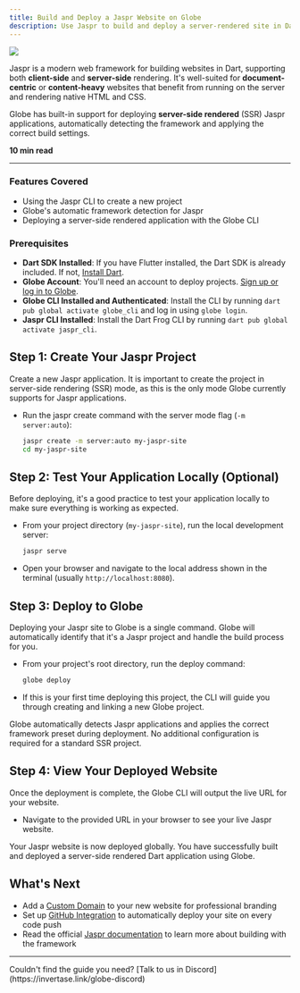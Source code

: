 ```yaml
---
title: Build and Deploy a Jaspr Website on Globe
description: Use Jaspr to build and deploy a server-rendered site in Dart.
---
```


<Image src="/assets/guides/jaspr.png" />

Jaspr is a modern web framework for building websites in Dart, supporting both **client-side** and **server-side** rendering. It's well-suited for **document-centric** or **content-heavy** websites that benefit from running on the server and rendering native HTML and CSS.

Globe has built-in support for deploying **server-side rendered** (SSR) Jaspr applications, automatically detecting the framework and applying the correct build settings.

**10 min read**

---

### Features Covered

- Using the Jaspr CLI to create a new project
- Globe's automatic framework detection for Jaspr
- Deploying a server-side rendered application with the Globe CLI

### Prerequisites

- **Dart SDK Installed**: If you have Flutter installed, the Dart SDK is already included. If not, [Install Dart](https://dart.dev/get-dart).
- **Globe Account**: You'll need an account to deploy projects. [Sign up or log in to Globe](https://globe.dev/login).
- **Globe CLI Installed and Authenticated**: Install the CLI by running `dart pub global activate globe_cli` and log in using `globe login`.
- **Jaspr CLI Installed**: Install the Dart Frog CLI by running `dart pub global activate jaspr_cli`.

## Step 1: Create Your Jaspr Project

Create a new Jaspr application. It is important to create the project in server-side rendering (SSR) mode, as this is the only mode Globe currently supports for Jaspr applications.

- Run the jaspr create command with the server mode flag (`-m server:auto`):

  ```bash
  jaspr create -m server:auto my-jaspr-site
  cd my-jaspr-site
  ```

## Step 2: Test Your Application Locally (Optional)

Before deploying, it's a good practice to test your application locally to make sure everything is working as expected.

- From your project directory (`my-jaspr-site`), run the local development server:

  ```bash
  jaspr serve
  ```

- Open your browser and navigate to the local address shown in the terminal (usually `http://localhost:8080`).

## Step 3: Deploy to Globe

Deploying your Jaspr site to Globe is a single command. Globe will automatically identify that it's a Jaspr project and handle the build process for you.

- From your project's root directory, run the deploy command:

  ```bash
  globe deploy
  ```

- If this is your first time deploying this project, the CLI will guide you through creating and linking a new Globe project.

<Info>
  Globe automatically detects Jaspr applications and applies the correct
  framework preset during deployment. No additional configuration is required
  for a standard SSR project.
</Info>

## Step 4: View Your Deployed Website

Once the deployment is complete, the Globe CLI will output the live URL for your website.

- Navigate to the provided URL in your browser to see your live Jaspr website.

Your Jaspr website is now deployed globally. You have successfully built and deployed a server-side rendered Dart application using Globe.

## What's Next

- Add a [Custom Domain](/core-concepts/domains) to your new website for professional branding
- Set up [GitHub Integration](/core-concepts/github-integration) to automatically deploy your site on every code push
- Read the official [Jaspr documentation](https://docs.jaspr.site/) to learn more about building with the framework

---

<Info>
  Couldn't find the guide you need? [Talk to us in
  Discord](https://invertase.link/globe-discord)
</Info>
